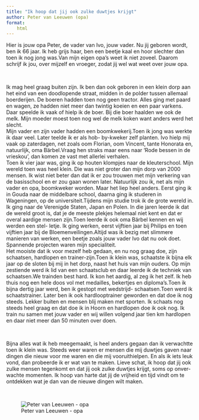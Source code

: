 ```yaml
---
title: "Ik hoop dat jij ook zulke duwtjes krijgt"
author: Peter van Leeuwen (opa)
format:
    html 
---
```


Hier is jouw opa Peter, de vader van Ivo, jouw vader. Nu jij geboren wordt, ben ik 66 jaar. Ik heb grijs haar, ben een beetje kaal en hoor slechter dan toen ik nog jong was.Van mijn eigen opa’s weet ik niet zoveel. Daarom schrijf ik jou, over mijzelf en vroeger, zodat jij wel wat weet over jouw opa.   

<br>

Ik mag heel graag buiten zijn. Ik ben dan ook geboren in een klein dorp aan het eind van een doodlopende straat, midden in de polder tussen allemaal boerderijen. De boeren hadden toen nog geen tractor. Alles ging met paard en wagen, ze hadden niet meer dan twintig koeien en een paar varkens. Daar speelde ik vaak of hielp ik de boer. Bij die boer haalden we ook de melk. Mijn moeder moest toen nog wel de melk koken want anders werd het slecht.   
  Mijn vader en zijn vader hadden een boomkwekerij.Toen ik jong was werkte ik daar veel. Later teelde ik er als hob- by-kweker zelf planten. Ivo hielp mij vaak op zaterdagen, net zoals oom Florian, oom Vincent, tante Honorata en, natuurlijk, oma Bärbel.Vraag hen straks maar eens naar ‘Rode bessen in de vrieskou’, dan komen ze vast met allerlei verhalen.   
  Toen ik vier jaar was, ging ik op houten klompjes naar de kleuterschool. Mijn wereld toen was heel klein. Die was niet groter dan mijn dorp van 2000 mensen. Ik wist niet beter dan dat ik er zou trouwen met mijn verkering van de basisschool en er zou gaan wonen later. Natuurlijk zou ik, net als mijn vader en opa, boomkweker worden. Maar het liep heel anders. Eerst ging ik in Gouda naar de middelbare school, daarna ging ik studeren in Wageningen, op de universiteit.Tijdens mijn studie trok ik de grote wereld in. Ik ging naar de Verenigde Staten, Japan en Polen. In die jaren leerde ik dat de wereld groot is, dat je de meeste plekjes helemaal niet kent en dat er overal aardige mensen zijn.Toen leerde ik ook oma Bärbel kennen en wij werden een stel- letje. Ik ging werken, eerst vijftien jaar bij Philips en toen vijftien jaar bij de Bloemenveilingen.Altijd was ik bezig met slimmere manieren van werken, een beetje zoals jouw vader Ivo dat nu ook doet. Spannende projecten waren mijn specialiteit.   
  Het mooiste dat ik voor mezelf heb gedaan, en nu nog graag doe, zijn schaatsen, hardlopen en trainer-zijn.Toen ik klein was, schaatste ik bijna elk jaar op de sloten bij mij in het dorp, naast het huis van mijn ouders. Op mijn zestiende werd ik lid van een schaatsclub en daar leerde ik de techniek van schaatsen.We trainden best hard. Ik kon het aardig, al zeg ik het zelf. Ik heb thuis nog een hele doos vol met medailles, bekertjes en diploma’s.Toen ik bijna dertig jaar werd, ben ik gestopt met wedstrijd- schaatsen.Toen werd ik schaatstrainer. Later ben ik ook hardlooptrainer geworden en dat doe ik nog steeds. Lekker buiten en mensen blij maken met sporten. Ik schaats nog steeds heel graag en dat doe ik in Hoorn en hardlopen doe ik ook nog. Ik train nu samen met jouw vader en wij willen volgend jaar tien km hardlopen en daar niet meer dan 50 minuten over doen.   
  
  <br>
  
Bijna alles wat ik heb meegemaakt, is heel anders gegaan dan ik verwachtte toen ik klein was. Steeds weer waren er mensen die mij duwtjes gaven naar dingen die nieuw voor me waren en die mij vooruithielpen. En als ik iets leuk vond, dan probeerde ik er wat van te maken. Lieve schat, ik hoop dat jij ook zulke mensen tegenkomt en dat jij ook zulke duwtjes krijgt, soms op onver- wachte momenten. Ik hoop van harte dat jij de vrijheid en tijd vindt om te ontdekken wat je dan van de nieuwe dingen wilt maken.

<br>

![Peter van Leeuwen - opa](images/Peter.jpg)
